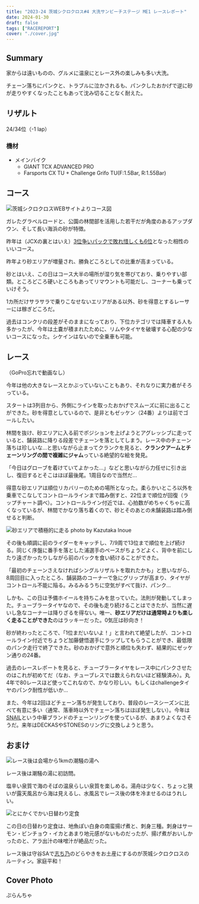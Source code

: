 ```yaml
---
title: "2023-24 茨城シクロクロス#4 大洗サンビーチステージ ME1 レースレポート"
date: 2024-01-30
draft: false
tags: ["RACEREPORT"]
cover: "./cover.jpg"
---
```


## Summary

家からは遠いものの、グルメに温泉にとレース外の楽しみも多い大洗。

チェーン落ちにパンクと、トラブルに泣かされるも、パンクしたおかげで逆に砂が走りやすくなったこともあって沈み切ることなく耐えた。

## リザルト

24/34位（-1 lap）

### 機材

- メインバイク
  - GIANT TCX ADVANCED PRO
  - Farsports CX TU + Challenge Grifo TU(F:1.5Bar, R:1.55Bar)

## コース

![茨城シクロクロスWEBサイトよりコース図](./image.png)

ガレたグラベルロードと、公園の林間部を活用した若干だが角度のあるアップダウン、そして長い海浜の砂が特徴。

昨年は（JCXの裏とはいえ）[3位争いパックで敗れ惜しくも6位](https://blog.gensobunya.net/post/2023/01/2023_oharai/)となった相性のいいコース。

昨年より砂エリアが増量され、勝負どころとしての比重が高まっている。

砂とはいえ、この日はコース大半の場所が湿り気を帯びており、乗りやすい部類。ところどころ硬いところもあってリマウントも可能だし、コーナーも乗っていけそう。

1カ所だけサラサラで乗りこなせないエリアがある以外、砂を得意とするレーサーには稼ぎどころだ。

過去はコンクリの段差がそのままになっており、下位カテゴリでは降車する人も多かったが、今年は土嚢が積まれたために、リムやタイヤを破壊する心配の少ないコースになった。シケインはないので全乗車も可能。

## レース

（GoPro忘れで動画なし）

今年は他の大きなレースとかぶっていないこともあり、それなりに実力者がそろっている。

スタートは3列目から、外側にラインを取ったおかげでスムーズに前に出ることができた。砂を得意としているので、是非ともゼッケン（24番）よりは前でゴールしたい。

林間を抜け、砂エリアに入る前でポジションを上げようとアグレッシブに走っていると、舗装路に降りる段差でチェーンを落としてしまう。レース中のチェーン落ちは珍しいな…と思いながら止まってクランクを見ると、**クランクアームとチェーンリングの間で複雑にジャム**っている絶望的な絵を発見。

「今日はグローブを着けていてよかった…」などと思いながら力任せに引き出し、復旧するとそこはほぼ最後尾。1周目なので当然だ…

得意な砂エリアは順位リカバリーのための場所となった。柔らかいところ以外を乗車でこなしてコントロールラインまで踏み倒すと、22位まで順位が回復（ラップチャート調べ）。コントロールライン付近では、心拍数がめちゃくちゃに高くなっているが、林間でかなり落ち着くので、砂とそのあとの未舗装路は踏み倒せると判断。

![砂エリアで積極的に走る photo by Kazutaka Inoue](./race.jpg)

その後も順調に前のライダーをキャッチし、7/9周で13位まで順位を上げ続ける。同じく序盤に番手を落とした浦選手のペースがちょうどよく、背中を前にしたり遠ざかったりしながら前のパックを食い続けることができた。

「最初のチェーンさえなければシングルリザルトを取れたかも」と思いながら、8周回目に入ったところ、舗装路のコーナーで急にグリップが高まり、タイヤがコントロール不能に陥る。みるみるうちに空気がすべて抜け、パンク…

しかも、この日は予備ホイールを持ちこみを怠っていた。法則が発動してしまった。チューブラータイヤなので、その後も走り続けることはできたが、当然に遅いし急なコーナーは降りざるを得ない。唯一、**砂エリアだけは通常時よりも楽しく走ることができた**のはラッキーだった。0気圧は砂向き！

砂が終わったところで、「1位まだいないよ！」と言われて絶望したが、コントロールライン付近でちょうど加藤健悟選手にラップしてもらうことができ、最低限のパンク走行で終了できた。砂のおかげで意外と順位も失わず、結果的にゼッケン通りの24番。

過去のレースレポートを見ると、チューブラータイヤをレース中にパンクさせたのはこれが初めてだ（なお、チューブレスでは数えられないほど経験済み）。丸4年で80レースほど使ってこれなので、かなり珍しい。もしくはchallengeタイヤのパンク耐性が低いか…

また、今年は2回ほどチェーン落ちが発生しており、普段のレースシーズンに比べて有意に多い（通常、落車時以外でチェーン落ちはほぼ発生しない）。今年は[SNAIL](https://s.click.aliexpress.com/e/_DFggbt7)という中華ブランドのチェーンリングを使っているが、あまりよくなさそうだ。来年はDECKASやSTONESのリングに交換しようと思う。

## おまけ

![レース後は会場から1kmの潮騒の湯へ](./shiosai.jpg)

レース後は潮騒の湯に初訪問。

塩辛い泉質で海のそばの温泉らしい泉質を楽しめる。湯舟は少なく、ちょっと狭いが露天風呂から海は見えるし、水風呂でレース後の体を冷ませるのはうれしい。

![とにかくでかい日替わり定食](./higawari.jpg)

この日の日替わり定食は、地魚ぽい白身の南蛮揚げ煮と、刺身三種。刺身はサーモン・ビンチョウ・イカとあまり地元感がないものだったが、揚げ煮がおいしかったのと、アラ出汁の味噌汁が絶品だった。

レース後は守谷SAで[志ち乃](https://www.shichino.jp/)のどらやきをお土産にするのが茨城シクロクロスのルーティン。家庭平和！

## Cover Photo

ぷらんちゃ
